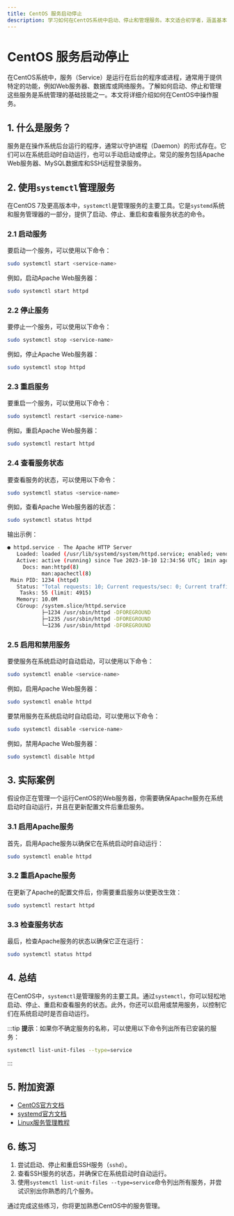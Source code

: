 ```yaml
---
title: CentOS 服务启动停止
description: 学习如何在CentOS系统中启动、停止和管理服务。本文适合初学者，涵盖基本命令、实际案例和常见问题。
---
```


# CentOS 服务启动停止

在CentOS系统中，服务（Service）是运行在后台的程序或进程，通常用于提供特定的功能，例如Web服务器、数据库或网络服务。了解如何启动、停止和管理这些服务是系统管理的基础技能之一。本文将详细介绍如何在CentOS中操作服务。

## 1. 什么是服务？

服务是在操作系统后台运行的程序，通常以守护进程（Daemon）的形式存在。它们可以在系统启动时自动运行，也可以手动启动或停止。常见的服务包括Apache Web服务器、MySQL数据库和SSH远程登录服务。

## 2. 使用`systemctl`管理服务

在CentOS 7及更高版本中，`systemctl`是管理服务的主要工具。它是`systemd`系统和服务管理器的一部分，提供了启动、停止、重启和查看服务状态的命令。

### 2.1 启动服务

要启动一个服务，可以使用以下命令：

```bash
sudo systemctl start <service-name>
```

例如，启动Apache Web服务器：

```bash
sudo systemctl start httpd
```

### 2.2 停止服务

要停止一个服务，可以使用以下命令：

```bash
sudo systemctl stop <service-name>
```

例如，停止Apache Web服务器：

```bash
sudo systemctl stop httpd
```

### 2.3 重启服务

要重启一个服务，可以使用以下命令：

```bash
sudo systemctl restart <service-name>
```

例如，重启Apache Web服务器：

```bash
sudo systemctl restart httpd
```

### 2.4 查看服务状态

要查看服务的状态，可以使用以下命令：

```bash
sudo systemctl status <service-name>
```

例如，查看Apache Web服务器的状态：

```bash
sudo systemctl status httpd
```

输出示例：

```bash
● httpd.service - The Apache HTTP Server
   Loaded: loaded (/usr/lib/systemd/system/httpd.service; enabled; vendor preset: disabled)
   Active: active (running) since Tue 2023-10-10 12:34:56 UTC; 1min ago
     Docs: man:httpd(8)
           man:apachectl(8)
 Main PID: 1234 (httpd)
   Status: "Total requests: 10; Current requests/sec: 0; Current traffic:   0 B/sec"
    Tasks: 55 (limit: 4915)
   Memory: 10.0M
   CGroup: /system.slice/httpd.service
           ├─1234 /usr/sbin/httpd -DFOREGROUND
           ├─1235 /usr/sbin/httpd -DFOREGROUND
           └─1236 /usr/sbin/httpd -DFOREGROUND
```

### 2.5 启用和禁用服务

要使服务在系统启动时自动启动，可以使用以下命令：

```bash
sudo systemctl enable <service-name>
```

例如，启用Apache Web服务器：

```bash
sudo systemctl enable httpd
```

要禁用服务在系统启动时自动启动，可以使用以下命令：

```bash
sudo systemctl disable <service-name>
```

例如，禁用Apache Web服务器：

```bash
sudo systemctl disable httpd
```

## 3. 实际案例

假设你正在管理一个运行CentOS的Web服务器，你需要确保Apache服务在系统启动时自动运行，并且在更新配置文件后重启服务。

### 3.1 启用Apache服务

首先，启用Apache服务以确保它在系统启动时自动运行：

```bash
sudo systemctl enable httpd
```

### 3.2 重启Apache服务

在更新了Apache的配置文件后，你需要重启服务以使更改生效：

```bash
sudo systemctl restart httpd
```

### 3.3 检查服务状态

最后，检查Apache服务的状态以确保它正在运行：

```bash
sudo systemctl status httpd
```

## 4. 总结

在CentOS中，`systemctl`是管理服务的主要工具。通过`systemctl`，你可以轻松地启动、停止、重启和查看服务的状态。此外，你还可以启用或禁用服务，以控制它们在系统启动时是否自动运行。

:::tip
**提示**：如果你不确定服务的名称，可以使用以下命令列出所有已安装的服务：

```bash
systemctl list-unit-files --type=service
```
:::

## 5. 附加资源

- [CentOS官方文档](https://www.centos.org/docs/)
- [systemd官方文档](https://www.freedesktop.org/wiki/Software/systemd/)
- [Linux服务管理教程](https://linux.die.net/man/8/systemctl)

## 6. 练习

1. 尝试启动、停止和重启SSH服务（`sshd`）。
2. 查看SSH服务的状态，并确保它在系统启动时自动运行。
3. 使用`systemctl list-unit-files --type=service`命令列出所有服务，并尝试识别出你熟悉的几个服务。

通过完成这些练习，你将更加熟悉CentOS中的服务管理。